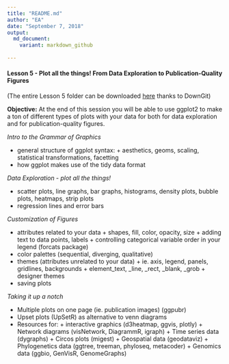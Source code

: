 ```yaml
---
title: "README.md"
author: "EA"
date: "September 7, 2018"
output: 
  md_document:
    variant: markdown_github
        
---
```


#### Lesson 5 - Plot all the things! From Data Exploration to Publication-Quality Figures

(The entire Lesson 5 folder can be downloaded [here](https://minhaskamal.github.io/DownGit/#/home?url=https://github.com/eacton/CAGEF/tree/master/Lesson_5) thanks to DownGit)

__Objective:__ At the end of this session you will be able to use ggplot2 to make a ton of different types of plots with your data for both for data exploration and for publication-quality figures.    

_Intro to the Grammar of Graphics_

- general structure of ggplot syntax:
      + aesthetics, geoms, scaling, statistical transformations, facetting
- how ggplot makes use of the tidy data format

_Data Exploration - plot all the things!_

- scatter plots, line graphs, bar graphs, histograms, density plots, bubble plots, heatmaps, strip plots
- regression lines and error bars

  
_Customization of Figures_

- attributes related to your data
      + shapes, fill, color, opacity, size
      + adding text to data points, labels
      + controlling categorical variable order in your legend (forcats package)
- color palettes (sequential, diverging, qualitative)
- themes (attributes unrelated to your data)
      + ie. axis, legend, panels, gridlines, backgrounds
      + element_text, _line, _rect, _blank, _grob
      + designer themes
- saving plots
  
  
_Taking it up a notch_ 

- Multiple plots on one page (ie. publication images) (ggpubr)
- Upset plots (UpSetR) as alternative to venn diagrams
- Resources for:
      + interactive graphics (d3heatmap, ggvis, plotly)
      + Network diagrams (visNetwork, DiagrammR, igraph)
      + Time series data (dygraphs)
      + Circos plots (migest)
      + Geospatial data (geodataviz)
      + Phylogenetics data (ggtree, treeman, phyloseq, metacoder)
      + Genomics data (ggbio, GenVisR, GenomeGraphs)